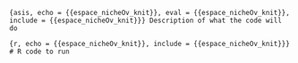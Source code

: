 ```{asis, echo = {{espace_nicheOv_knit}}, eval = {{espace_nicheOv_knit}}, include = {{espace_nicheOv_knit}}}
Description of what the code will do
```

```{r, echo = {{espace_nicheOv_knit}}, include = {{espace_nicheOv_knit}}}
# R code to run
```
